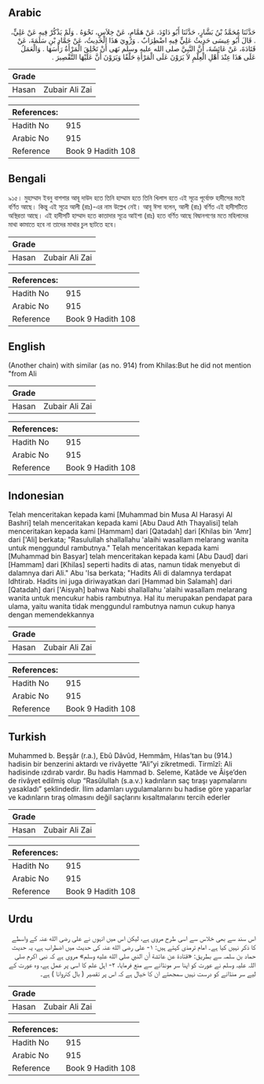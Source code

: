 ## Arabic


<div dir="rtl" lang="ar" style={{fontSize:'larger',backgroundColor:'#f8f9fa',padding:20}}>
حَدَّثَنَا مُحَمَّدُ بْنُ بَشَّارٍ، حَدَّثَنَا أَبُو دَاوُدَ، عَنْ هَمَّامٍ، عَنْ خِلاَسٍ، نَحْوَهُ ‏.‏ وَلَمْ يَذْكُرْ فِيهِ عَنْ عَلِيٍّ، ‏.‏ قَالَ أَبُو عِيسَى حَدِيثُ عَلِيٍّ فِيهِ اضْطِرَابٌ ‏.‏ وَرُوِيَ هَذَا الْحَدِيثُ، عَنْ حَمَّادِ بْنِ سَلَمَةَ، عَنْ قَتَادَةَ، عَنْ عَائِشَةَ، أَنَّ النَّبِيَّ صلى الله عليه وسلم نَهَى أَنْ تَحْلِقَ الْمَرْأَةُ رَأْسَهَا ‏.‏ وَالْعَمَلُ عَلَى هَذَا عِنْدَ أَهْلِ الْعِلْمِ لاَ يَرَوْنَ عَلَى الْمَرْأَةِ حَلْقًا وَيَرَوْنَ أَنَّ عَلَيْهَا التَّقْصِيرَ ‏.‏
</div>
<div style={{backgroundColor:'#f8f9fa',padding:20, marginBottom: 10}}><table> <thead> <tr> <th>Grade</th> <th></th> </tr> </thead> <tbody> <tr><td>Hasan</td><td>Zubair Ali Zai</td></tr></tbody></table><table> <thead> <tr> <th>References:</th> <th></th> </tr> </thead> <tbody><tr><td>Hadith No</td><td>915</td></tr><tr><td>Arabic No</td><td>915</td></tr><tr><td>Reference</td><td>Book 9 Hadith 108</td></tr></tbody></table></div>

## Bengali


<div dir="ltr" lang="bn" style={{fontSize:'larger',backgroundColor:'#f8f9fa',padding:20}}>
৯১৫। মুহাম্মাদ ইবনু বাশশার আবূ দাউদ হতে তিনি হাম্মাম হতে তিনি খিলাস হতে এই সূত্রে পূর্বোক্ত হাদীসের মতই বর্ণিত আছে। কিন্তু এই সূত্রে আলী (রাঃ)-এর নাম উল্লেখ নেই। আবূ ঈসা বলেন, আলী (রাঃ) বর্ণিত এই হাদীসটিতে অস্থিরতা আছে। এই হাদীসটি হাম্মাদ হতে কাতাদার সূত্রে আইশা (রাঃ) হতে বর্ণিত আছে বিদ্বানগণের মতে মহিলাদের মাথা কামাতে হবে না তাদের মাথার চুল ছাটতে হবে।
</div>
<div style={{backgroundColor:'#f8f9fa',padding:20, marginBottom: 10}}><table> <thead> <tr> <th>Grade</th> <th></th> </tr> </thead> <tbody> <tr><td>Hasan</td><td>Zubair Ali Zai</td></tr></tbody></table><table> <thead> <tr> <th>References:</th> <th></th> </tr> </thead> <tbody><tr><td>Hadith No</td><td>915</td></tr><tr><td>Arabic No</td><td>915</td></tr><tr><td>Reference</td><td>Book 9 Hadith 108</td></tr></tbody></table></div>

## English


<div dir="ltr" lang="en" style={{fontSize:'larger',backgroundColor:'#f8f9fa',padding:20}}>
(Another chain) with similar (as no. 914) from Khilas:But he did not mention "from Ali
</div>
<div style={{backgroundColor:'#f8f9fa',padding:20, marginBottom: 10}}><table> <thead> <tr> <th>Grade</th> <th></th> </tr> </thead> <tbody> <tr><td>Hasan</td><td>Zubair Ali Zai</td></tr></tbody></table><table> <thead> <tr> <th>References:</th> <th></th> </tr> </thead> <tbody><tr><td>Hadith No</td><td>915</td></tr><tr><td>Arabic No</td><td>915</td></tr><tr><td>Reference</td><td>Book 9 Hadith 108</td></tr></tbody></table></div>

## Indonesian


<div dir="ltr" lang="id" style={{fontSize:'larger',backgroundColor:'#f8f9fa',padding:20}}>
Telah menceritakan kepada kami [Muhammad bin Musa Al Harasyi Al Bashri] telah menceritakan kepada kami [Abu Daud Ath Thayalisi] telah menceritakan kepada kami [Hammam] dari [Qatadah] dari [Khilas bin 'Amr] dari ['Ali] berkata; "Rasulullah shallallahu 'alaihi wasallam melarang wanita untuk menggundul rambutnya." Telah menceritakan kepada kami [Muhammad bin Basyar] telah menceritakan kepada kami [Abu Daud] dari [Hammam] dari [Khilas] seperti hadits di atas, namun tidak menyebut di dalamnya dari Ali." Abu 'Isa berkata; "Hadits Ali di dalamnya terdapat Idhtirab. Hadits ini juga diriwayatkan dari [Hammad bin Salamah] dari [Qatadah] dari ['Aisyah] bahwa Nabi shallallahu 'alaihi wasallam melarang wanita untuk mencukur habis rambutnya. Hal itu merupakan pendapat para ulama, yaitu wanita tidak menggundul rambutnya namun cukup hanya dengan memendekkannya
</div>
<div style={{backgroundColor:'#f8f9fa',padding:20, marginBottom: 10}}><table> <thead> <tr> <th>Grade</th> <th></th> </tr> </thead> <tbody> <tr><td>Hasan</td><td>Zubair Ali Zai</td></tr></tbody></table><table> <thead> <tr> <th>References:</th> <th></th> </tr> </thead> <tbody><tr><td>Hadith No</td><td>915</td></tr><tr><td>Arabic No</td><td>915</td></tr><tr><td>Reference</td><td>Book 9 Hadith 108</td></tr></tbody></table></div>

## Turkish


<div dir="ltr" lang="tr" style={{fontSize:'larger',backgroundColor:'#f8f9fa',padding:20}}>
Muhammed b. Beşşâr (r.a.), Ebû Dâvûd, Hemmâm, Hılas’tan bu (914.) hadisin bir benzerini aktardı ve rivâyette “Ali”yi zikretmedi. Tirmîzî: Ali hadisinde ızdırab vardır. Bu hadis Hammad b. Seleme, Katâde ve Âişe’den de rivâyet edilmiş olup “Rasûlullah (s.a.v.) kadınların saç tıraşı yapmalarını yasakladı” şeklindedir. İlim adamları uygulamalarını bu hadise göre yaparlar ve kadınların tıraş olmasını değil saçlarını kısaltmalarını tercih ederler
</div>
<div style={{backgroundColor:'#f8f9fa',padding:20, marginBottom: 10}}><table> <thead> <tr> <th>Grade</th> <th></th> </tr> </thead> <tbody> <tr><td>Hasan</td><td>Zubair Ali Zai</td></tr></tbody></table><table> <thead> <tr> <th>References:</th> <th></th> </tr> </thead> <tbody><tr><td>Hadith No</td><td>915</td></tr><tr><td>Arabic No</td><td>915</td></tr><tr><td>Reference</td><td>Book 9 Hadith 108</td></tr></tbody></table></div>

## Urdu


<div dir="rtl" lang="ur" style={{fontSize:'larger',backgroundColor:'#f8f9fa',padding:20}}>
اس سند سے بھی خلاس سے اسی طرح مروی ہے، لیکن اس میں انہوں نے علی رضی الله عنہ کے واسطے کا ذکر نہیں کیا ہے۔ امام ترمذی کہتے ہیں: ۱- علی رضی الله عنہ کی حدیث میں اضطراب ہے، یہ حدیث حماد بن سلمہ سے بطریق: «قتادة عن عائشة أن النبي صلى الله عليه وسلم» مروی ہے کہ نبی اکرم صلی اللہ علیہ وسلم نے عورت کو اپنا سر مونڈانے سے منع فرمایا، ۲- اہل علم کا اسی پر عمل ہے، وہ عورت کے لیے سر منڈانے کو درست نہیں سمجھتے ان کا خیال ہے کہ اس پر تقصیر ( بال کتروانا ) ہے۔
</div>
<div style={{backgroundColor:'#f8f9fa',padding:20, marginBottom: 10}}><table> <thead> <tr> <th>Grade</th> <th></th> </tr> </thead> <tbody> <tr><td>Hasan</td><td>Zubair Ali Zai</td></tr></tbody></table><table> <thead> <tr> <th>References:</th> <th></th> </tr> </thead> <tbody><tr><td>Hadith No</td><td>915</td></tr><tr><td>Arabic No</td><td>915</td></tr><tr><td>Reference</td><td>Book 9 Hadith 108</td></tr></tbody></table></div>